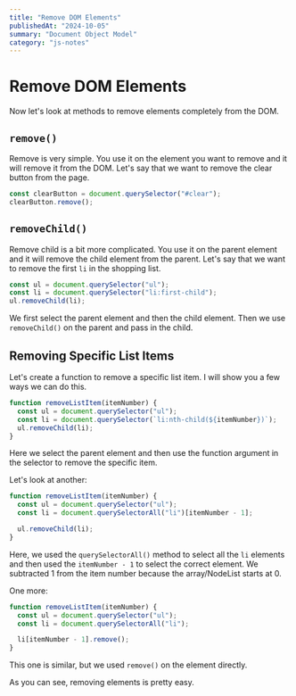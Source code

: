 ```yaml
---
title: "Remove DOM Elements"
publishedAt: "2024-10-05"
summary: "Document Object Model"
category: "js-notes"
---
```


# Remove DOM Elements

Now let's look at methods to remove elements completely from the DOM.

## `remove()`

Remove is very simple. You use it on the element you want to remove and it will remove it from the DOM. Let's say that we want to remove the clear button from the page.

```js
const clearButton = document.querySelector("#clear");
clearButton.remove();
```

## `removeChild()`

Remove child is a bit more complicated. You use it on the parent element and it will remove the child element from the parent. Let's say that we want to remove the first `li` in the shopping list.

```js
const ul = document.querySelector("ul");
const li = document.querySelector("li:first-child");
ul.removeChild(li);
```

We first select the parent element and then the child element. Then we use `removeChild()` on the parent and pass in the child.

## Removing Specific List Items

Let's create a function to remove a specific list item. I will show you a few ways we can do this.

```js
function removeListItem(itemNumber) {
  const ul = document.querySelector("ul");
  const li = document.querySelector(`li:nth-child(${itemNumber})`);
  ul.removeChild(li);
}
```

Here we select the parent element and then use the function argument in the selector to remove the specific item.

Let's look at another:

```js
function removeListItem(itemNumber) {
  const ul = document.querySelector("ul");
  const li = document.querySelectorAll("li")[itemNumber - 1];

  ul.removeChild(li);
}
```

Here, we used the `querySelectorAll()` method to select all the `li` elements and then used the `itemNumber - 1` to select the correct element. We subtracted 1 from the item number because the array/NodeList starts at 0.

One more:

```js
function removeListItem(itemNumber) {
  const ul = document.querySelector("ul");
  const li = document.querySelectorAll("li");

  li[itemNumber - 1].remove();
}
```

This one is similar, but we used `remove()` on the element directly.

As you can see, removing elements is pretty easy.
